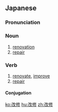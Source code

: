 ==Japanese==
{{ja-kanjitab|かい|しゅう|yomi=on}}

===Pronunciation===
{{ja-pron|かいしゅう|y=o}}

===Noun===
{{ja-noun|かいしゅう}}

# [[renovation]]
# [[repair]]

===Verb===
{{ja-verb-suru|tr=trans|かいしゅう}}

# [[renovate]], [[improve]]
# [[repair]]

====Conjugation====
{{ja-suru|かいしゅう}}

[[ko:改修]]
[[hu:改修]]
[[zh:改修]]